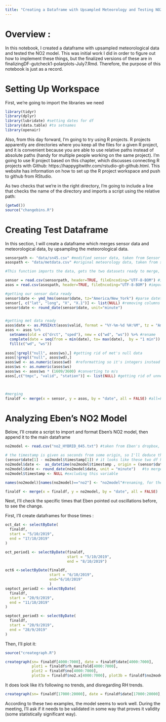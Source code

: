 ```yaml
---
title: "Creating a Dataframe with Upsampled Meteorology and Testing NO2 Model"
---
```


# Overview : 

In this notebook, I created a dataframe with upsampled meteorological data and tested the NO2 model. This was initial work I did in order to figure out how to implement these things, but the finalized versions of these are in finalizingDF-gutcheck1-polarplots-July7.Rmd. Therefore, the purpose of this notebook is just as a record. 

# Setting Up Workspace 

First, we're going to import the libraries we need 

```r

library(tidyr)
library(dplyr)
library(lubridate) #setting dates for df
library(data.table) #to setnames
library(openair)

```

Also, from this day forward, I'm going to try using R projects. R projects apparently are directories where you keep all the files for a given R project, and it is convenient because you are able to use relative paths instead of absolute paths (handy for multiple people working on the same project). I'm going to use R project based on this chapter, which discusses connecting R projects with Github: https://happygitwithr.com/rstudio-git-github.html. This website has information on how to set up the R project workspace and push to github from RStudio. 

As two checks that we're in the right directory, I'm going to include a line that checks the name of the directory and imports a script using the relative path: 

```r
(getwd())
source("changebins.R")
```



# Creating Test Dataframe 

In this section, I will create a dataframe which merges sensor data and meteorological data, by upsampling the meteorological data. 

```r
sensorpath <- "data/sn45.csv" #modified sensor data, taken from Sensor Data dropbox, saved locally in data folder of this repo
asospath <- "data/metdata.csv" #original meteorology data, taken from sensor data dropbox

#This function imports the data, gets the two datasets ready to merge, sets the timezone and merges them

sensor = read.csv(sensorpath, header=TRUE, fileEncoding="UTF-8-BOM") #import sensor file
asos = read.csv(asospath, header=TRUE, fileEncoding="UTF-8-BOM") #import meteorology file

#getting our sensor data ready
sensor$date <- ymd_hms(sensor$date, tz="America/New_York") #parse datetime
sensor[, c("lat", "long", "X", "X.1")] <- list(NULL) #removing columns for speed
sensor$date <- round_date(sensor$date, unit="minute")


#getting met data ready
asos$date <- as.POSIXct(asos$valid, format = "%Y-%m-%d %H:%M", tz = "America/New_York")
asos <- asos %>%
  setnames(old = c("drct", "sped"), new = c("wd", "ws")) %>% #rename
  complete(date = seq(from = min(date), to= max(date),  by = "1 min")) %>%#make 1 minute intervals
  fill(c("wd", "ws")) 
  
asos[!grepl("null", asos$ws),] #getting rid of met's null data
asos[!grepl("null", asos$wd),]
asos$wd <- as.numeric(asos$wd)  #reformatting so it's integers instead of strings
asos$ws <- as.numeric(asos$ws)
asos$ws <- asos$ws * (1609/3600) #converting to m/s
asos[,c("tmpc", "valid", "station")] <- list(NULL) #getting rid of unnecessary variables


  
#merging
finaldf <- merge(x = sensor, y = asos, by = "date", all = FALSE) #all=FALSE gets rid of datapoints if one of the two datasets don't have them


```


# Analyzing Eben's NO2 Model 

Below, I'll create a script to import and format Eben's NO2 model, then append it to the main dataframe

```r
no2model <- read.csv("no2_HYBRID_045.txt") #taken from Eben's dropbox, which he sent via email 

# the timestamp is given as seconds from some origin, so I'll deduce the origin
(sensor$date[1] - no2model$timestamp[1]) # it looks like these two df have the same length, so the origin should be the date subtracted by this
no2model$date <-  as_datetime(no2model$timestamp , origin = (sensor$date[1] - no2model$timestamp[1])) 
no2model$date <- round_date(no2model$date, unit = "minute")   #to merge with finaldf
no2model$timestamp <- NULL #excluding this variable

names(no2model)[names(no2model)=="no2"] <- "no2model"#renaming, for the merge

finaldf <- merge(x = finaldf, y = no2model, by = "date", all = FALSE)


```


Next, I'll check the specific times that Eben pointed out oscillations before, to see the change. 

First, I'll create dataframes for those times : 

```r

oct_dat <- selectByDate(
  finaldf,
  start = "5/10/2019",
  end = "17/10/2019"
)

oct_period1 <- selectByDate(finaldf,
                            start = "5/10/2019",
                            end = "8/10/2019")

oct6 <-selectByDate(finaldf, 
                    start = "6/10/2019",
                    end="6/10/2019"
                    ) 
septoct_period2 <- selectByDate(
  finaldf, 
  start = "20/9/2019", 
  end = "11/10/2019"
)

septoct_period3 <- selectByDate(
  finaldf,
  start = "20/9/2019",
  end = "28/9/2019"
)


```

Then, I'll plot it: 

```r

source("creategraph.R")

creategraph(sn= finaldf[4000:7000], date = finaldf$date[4000:7000],
            plot1 = finaldf$rh_manifold[4000:7000], 
            plot2 = finaldf$no[4000:7000], 
            plot3a = finaldf$no2.x[4000:7000], plot3b = finaldf$no2model[4000:7000])
```

It does look like it's following no trends, and disregarding RH trends. 

```r

creategraph(sn= finaldf[17000:20000], date = finaldf$date[17000:20000], plot1 = finaldf$rh_manifold[17000:20000], plot2 = finaldf$no[17000:20000], plot3a = finaldf$no2.x[17000:20000], plot3b = finaldf$no2model[17000:20000])

```

According to these two examples, the model seems to work well. During the meeting, I'll ask if it needs to be validated in some way that proves it validity (some statistically significant way).
